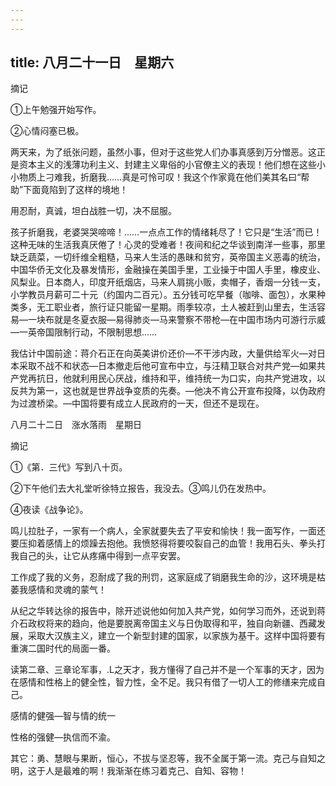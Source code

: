 ```yaml
---
---
---
```

title: 八月二十一日　星期六
---




摘记

①上午勉强开始写作。

②心情闷塞已极。

两天来，为了纸张问题，虽然小事，但对于这些党人们办事真感到万分憎恶。这正是资本主义的浅薄功利主义、封建主义卑俗的小官僚主义的表现！他们想在这些小小物质上刁难我，折磨我……真是可怜可叹！我这个作家竟在他们美其名曰“帮助”下面竟陷到了这样的境地！

用忍耐，真诚，坦白战胜一切，决不屈服。

孩子折磨我，老婆哭哭啼啼！……一点点工作的情绪耗尽了！它只是“生活”而已！这种无味的生活我真厌倦了！心灵的受难者！夜间和纪之华谈到南洋一些事，那里缺乏蔬菜，一切纤维全粗糙，马来人生活的愚昧和贫穷，英帝国主义恶毒的统治，中国华侨无文化及暴发情形，金融操在美国手里，工业操于中国人手里，橡皮业、风梨业。日本商人，印度开纸烟店，马来人肩挑小贩，卖帽子，香烟一分钱一支，小学教员月薪可二十元（约国内二百元）。五分钱可吃早餐（咖啡、面包），水果种类多，无工职业者，旅行证只能留一星期。雨季较凉，土人被赶到山里去，生活容易―一块布就是冬夏衣服―易得肺炎―马来警察不带枪―在中国市场内可游行示威―一英帝国限制行动，不限制思想……

我估计中国前途：蒋介石正在向英美讲价还价―不干涉内政，大量供给军火―对日本采取不战不和状态―日本撤走后他可宣布中立，与汪精卫联合对共产党―如果共产党再抗日，他就利用民心厌战，维持和平，维持统一为口实，向共产党进攻，以反共为第一，这也就是世界战争变质的先奏。―他决不肯公开宣布投降，以伪政府为过渡桥梁。―中国将要有成立人民政府的一天，但还不是现在。





八月二十二日　涨水落雨　星期日


摘记

①《第．三代》写到八十页。

②下午他们去大礼堂听徐特立报告，我没去。③鸣儿仍在发热中。

④夜读《战争论》。

鸣儿拉肚子，一家有一个病人，全家就要失去了平安和愉快！我一面写作，一面还要压抑着感情上的烦躁去抱他。我愤怒得将要咬裂自己的血管！我用石头、拳头打我自己的头，让它从疼痛中得到一点平安罢。

工作成了我的义务，忍耐成了我的刑罚，这家庭成了销磨我生命的沙，这环境是枯萎我感情和灵魂的蒙气！

从纪之华转达徐的报告中，除开述说他如何加入共产党，如何学习而外，还说到蒋介石政权将来的趋向，他是要脱离帝国主义与日伪取得和平，独自向新疆、西藏发展，采取大汉族主义，建立一个新型封建的国家，以家族为基干。这样中国将要有重演二国时代的局面一番。

读第二章、三章论军事，.L之天才，我方懂得了自己并不是一个军事的天才，因为在感情和性格上的健全性，智力性，全不足。我只有借了一切人工的修缮来完成自己。

感情的健强―智与情的统一

性格的强健―执信而不渝。

其它：勇、慧眼与果断，恒心，不拔与坚忍等，我不全属于第一流。克己与自知之明，这于人是最难的啊！我渐渐在练习着克己、自知、容物！